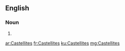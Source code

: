 {{also|castellites}}
==English==

===Noun===
{{head|en|noun plural form}}

# {{plural of|Castellite|lang=en}}

[[ar:Castellites]]
[[fr:Castellites]]
[[ku:Castellites]]
[[mg:Castellites]]